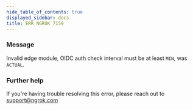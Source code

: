 ```yaml
---
hide_table_of_contents: true
displayed_sidebar: docs
title: ERR_NGROK_7159
---
```


### Message

Invalid edge module, OIDC auth check interval must be at least `MIN`, was `ACTUAL`.

<ErrorDetails />

### Further help

If you're having trouble resolving this error, please reach out to [support@ngrok.com](mailto:support@ngrok.com?subject=Help%20with%20ERR_NGROK_7159)
